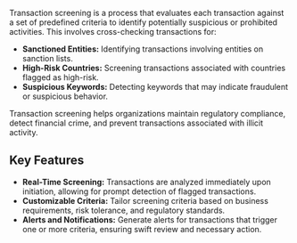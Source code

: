 Transaction screening is a process that evaluates each transaction against a set of predefined criteria to identify potentially suspicious or prohibited activities. This involves cross-checking transactions for:

- **Sanctioned Entities:** Identifying transactions involving entities on sanction lists.
- **High-Risk Countries:** Screening transactions associated with countries flagged as high-risk.
- **Suspicious Keywords:** Detecting keywords that may indicate fraudulent or suspicious behavior.

Transaction screening helps organizations maintain regulatory compliance, detect financial crime, and prevent transactions associated with illicit activity.

## Key Features
- **Real-Time Screening:** Transactions are analyzed immediately upon initiation, allowing for prompt detection of flagged transactions.
- **Customizable Criteria:** Tailor screening criteria based on business requirements, risk tolerance, and regulatory standards.
- **Alerts and Notifications:** Generate alerts for transactions that trigger one or more criteria, ensuring swift review and necessary action.